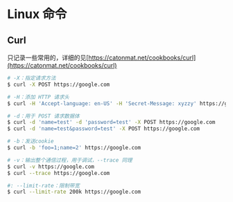 # Linux 命令

## Curl

只记录一些常用的，详细的见[https://catonmat.net/cookbooks/curl](https://catonmat.net/cookbooks/curl)

```bash
# -X：指定请求方法
$ curl -X POST https://google.com

# -H：添加 HTTP 请求头
$ curl -H 'Accept-language: en-US' -H 'Secret-Message: xyzzy' https://google.com

# -d：用于 POST 请求数据体
$ curl -d 'name=test' -d 'password=test' -X POST https://google.com
$ curl -d 'name=test&password=test' -X POST https://google.com

# -b：发送cookie
$ curl -b 'foo=1;name=2' https://google.com

# -v：输出整个通信过程，用于调试，--trace 同理
$ curl -v https://google.com
$ curl --trace https://google.com

#: --limit-rate：限制带宽
$ curl --limit-rate 200k https://google.com
```
